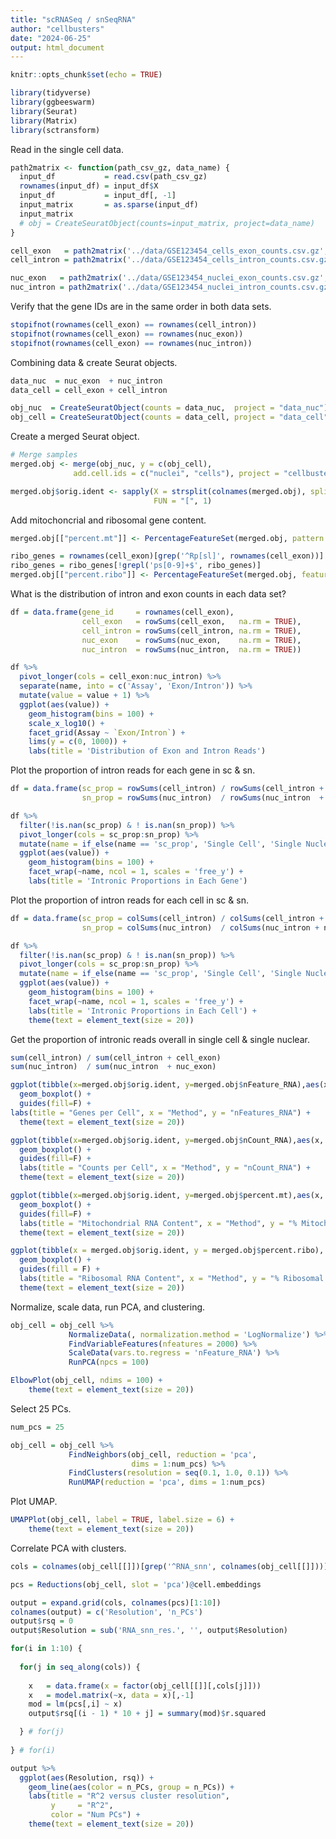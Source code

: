 ```yaml
---
title: "scRNASeq / snSeqRNA"
author: "cellbusters"
date: "2024-06-25"
output: html_document
---
```


```r
knitr::opts_chunk$set(echo = TRUE)

library(tidyverse)
library(ggbeeswarm)
library(Seurat)
library(Matrix)
library(sctransform)
```

Read in the single cell data.

```r
path2matrix <- function(path_csv_gz, data_name) {
  input_df           = read.csv(path_csv_gz)
  rownames(input_df) = input_df$X
  input_df           = input_df[, -1]
  input_matrix       = as.sparse(input_df)
  input_matrix
  # obj = CreateSeuratObject(counts=input_matrix, project=data_name)
}
```


```r
cell_exon   = path2matrix('../data/GSE123454_cells_exon_counts.csv.gz',   "cell_exon")
cell_intron = path2matrix('../data/GSE123454_cells_intron_counts.csv.gz', "cell_intron")

nuc_exon   = path2matrix('../data/GSE123454_nuclei_exon_counts.csv.gz',   "nuc_exon")
nuc_intron = path2matrix('../data/GSE123454_nuclei_intron_counts.csv.gz', "nuc_exon")
```

Verify that the gene IDs are in the same order in both data sets.

```r
stopifnot(rownames(cell_exon) == rownames(cell_intron))
stopifnot(rownames(cell_exon) == rownames(nuc_exon))
stopifnot(rownames(cell_exon) == rownames(nuc_intron))
```

Combining data & create Seurat objects.

```r
data_nuc  = nuc_exon  + nuc_intron
data_cell = cell_exon + cell_intron

obj_nuc  = CreateSeuratObject(counts = data_nuc,  project = "data_nuc")
obj_cell = CreateSeuratObject(counts = data_cell, project = "data_cell")
```

Create a merged Seurat object.

```r
# Merge samples
merged.obj <- merge(obj_nuc, y = c(obj_cell),
              add.cell.ids = c("nuclei", "cells"), project = "cellbusters")

merged.obj$orig.ident <- sapply(X = strsplit(colnames(merged.obj), split = "_"), 
                                FUN = "[", 1)
```

Add mitochoncrial and ribosomal gene content.

```r
merged.obj[["percent.mt"]] <- PercentageFeatureSet(merged.obj, pattern = "^[Mm][Tt]-")

ribo_genes = rownames(cell_exon)[grep('^Rp[sl]', rownames(cell_exon))]
ribo_genes = ribo_genes[!grepl('ps[0-9]+$', ribo_genes)]
merged.obj[["percent.ribo"]] <- PercentageFeatureSet(merged.obj, features = ribo_genes)
```

What is the distribution of intron and exon counts in each data set?

```r
df = data.frame(gene_id     = rownames(cell_exon),
                cell_exon   = rowSums(cell_exon,   na.rm = TRUE),
                cell_intron = rowSums(cell_intron, na.rm = TRUE),
                nuc_exon    = rowSums(nuc_exon,    na.rm = TRUE),
                nuc_intron  = rowSums(nuc_intron,  na.rm = TRUE))
```

```r
df %>%
  pivot_longer(cols = cell_exon:nuc_intron) %>%
  separate(name, into = c('Assay', 'Exon/Intron')) %>%
  mutate(value = value + 1) %>%
  ggplot(aes(value)) +
    geom_histogram(bins = 100) +
    scale_x_log10() +
    facet_grid(Assay ~ `Exon/Intron`) +
    lims(y = c(0, 1000)) +
    labs(title = 'Distribution of Exon and Intron Reads')
```

Plot the proportion of intron reads for each gene in sc & sn.

```r
df = data.frame(sc_prop = rowSums(cell_intron) / rowSums(cell_intron + cell_exon),
                sn_prop = rowSums(nuc_intron)  / rowSums(nuc_intron  + nuc_exon))

df %>%
  filter(!is.nan(sc_prop) & ! is.nan(sn_prop)) %>%
  pivot_longer(cols = sc_prop:sn_prop) %>%
  mutate(name = if_else(name == 'sc_prop', 'Single Cell', 'Single Nuclear')) %>%
  ggplot(aes(value)) +
    geom_histogram(bins = 100) +
    facet_wrap(~name, ncol = 1, scales = 'free_y') + 
    labs(title = 'Intronic Proportions in Each Gene')
```

Plot the proportion of intron reads for each cell in sc & sn.

```r
df = data.frame(sc_prop = colSums(cell_intron) / colSums(cell_intron + cell_exon),
                sn_prop = colSums(nuc_intron)  / colSums(nuc_intron + nuc_exon))

df %>%
  filter(!is.nan(sc_prop) & ! is.nan(sn_prop)) %>%
  pivot_longer(cols = sc_prop:sn_prop) %>%
  mutate(name = if_else(name == 'sc_prop', 'Single Cell', 'Single Nuclear')) %>%
  ggplot(aes(value)) +
    geom_histogram(bins = 100) +
    facet_wrap(~name, ncol = 1, scales = 'free_y') + 
    labs(title = 'Intronic Proportions in Each Cell') +
    theme(text = element_text(size = 20))
```

Get the proportion of intronic reads overall in single cell & single nuclear.

```r
sum(cell_intron) / sum(cell_intron + cell_exon)
sum(nuc_intron)  / sum(nuc_intron  + nuc_exon)
```

```r
ggplot(tibble(x=merged.obj$orig.ident, y=merged.obj$nFeature_RNA),aes(x, y, fill=x)) +
  geom_boxplot() +
  guides(fill=F) +
labs(title = "Genes per Cell", x = "Method", y = "nFeatures_RNA") +
  theme(text = element_text(size = 20))
```

```r
ggplot(tibble(x=merged.obj$orig.ident, y=merged.obj$nCount_RNA),aes(x, y, fill=x)) +
  geom_boxplot() +
  guides(fill=F) +
  labs(title = "Counts per Cell", x = "Method", y = "nCount_RNA") +
  theme(text = element_text(size = 20))
```

```r
ggplot(tibble(x=merged.obj$orig.ident, y=merged.obj$percent.mt),aes(x, y, fill=x)) +
  geom_boxplot() +
  guides(fill=F) +
  labs(title = "Mitochondrial RNA Content", x = "Method", y = "% Mitochondrial RNA") +
  theme(text = element_text(size = 20))
```

```r
ggplot(tibble(x = merged.obj$orig.ident, y = merged.obj$percent.ribo), aes(x, y, fill = x)) +
  geom_boxplot() +
  guides(fill = F) +
  labs(title = "Ribosomal RNA Content", x = "Method", y = "% Ribosomal RNA") +
  theme(text = element_text(size = 20))
```

Normalize, scale data, run PCA, and clustering.

```r
obj_cell = obj_cell %>%
             NormalizeData(, normalization.method = 'LogNormalize') %>%
             FindVariableFeatures(nfeatures = 2000) %>%
             ScaleData(vars.to.regress = 'nFeature_RNA') %>%
             RunPCA(npcs = 100)
```


```r
ElbowPlot(obj_cell, ndims = 100) +
    theme(text = element_text(size = 20))
```

Select 25 PCs.

```r
num_pcs = 25
```

```r
obj_cell = obj_cell %>%
             FindNeighbors(obj_cell, reduction = 'pca', 
                           dims = 1:num_pcs) %>%
             FindClusters(resolution = seq(0.1, 1.0, 0.1)) %>%
             RunUMAP(reduction = 'pca', dims = 1:num_pcs)
```

Plot UMAP.

```r
UMAPPlot(obj_cell, label = TRUE, label.size = 6) +
    theme(text = element_text(size = 20))
```

Correlate PCA with clusters.

```r
cols = colnames(obj_cell[[]])[grep('^RNA_snn', colnames(obj_cell[[]]))]

pcs = Reductions(obj_cell, slot = 'pca')@cell.embeddings

output = expand.grid(cols, colnames(pcs)[1:10])
colnames(output) = c('Resolution', 'n_PCs')
output$rsq = 0
output$Resolution = sub('RNA_snn_res.', '', output$Resolution)

for(i in 1:10) {
  
  for(j in seq_along(cols)) {
    
    x   = data.frame(x = factor(obj_cell[[]][,cols[j]]))
    x   = model.matrix(~x, data = x)[,-1]
    mod = lm(pcs[,i] ~ x)
    output$rsq[(i - 1) * 10 + j] = summary(mod)$r.squared

  } # for(j)
  
} # for(i)
```

```r
output %>%
  ggplot(aes(Resolution, rsq)) +
    geom_line(aes(color = n_PCs, group = n_PCs)) +
    labs(title = "R^2 versus cluster resolution",
         y     = "R^2", 
         color = "Num PCs") +
    theme(text = element_text(size = 20))
```


